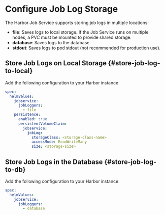 # Configure Job Log Storage

The Harbor Job Service supports storing job logs in multiple locations:

- **file**: Saves logs to local storage. If the Job Service runs on multiple nodes, a PVC must be mounted to provide shared storage.
- **database**: Saves logs to the database.
- **stdout**: Saves logs to pod stdout (not recommended for production use).

## Store Job Logs on Local Storage \{#store-job-log-to-local}

Add the following configuration to your Harbor instance:

```yaml
spec:
  helmValues:
    jobservice:
      jobLoggers:
        - file
    persistence:
      enabled: true
      persistentVolumeClaim:
        jobservice:
          jobLog:
            storageClass: <storage-class-name>
            accessMode: ReadWriteMany
            size: <storage-size>
```

## Store Job Logs in the Database \{#store-job-log-to-db}

Add the following configuration to your Harbor instance:

```yaml
spec:
  helmValues:
    jobservice:
      jobLoggers:
        - database
```
